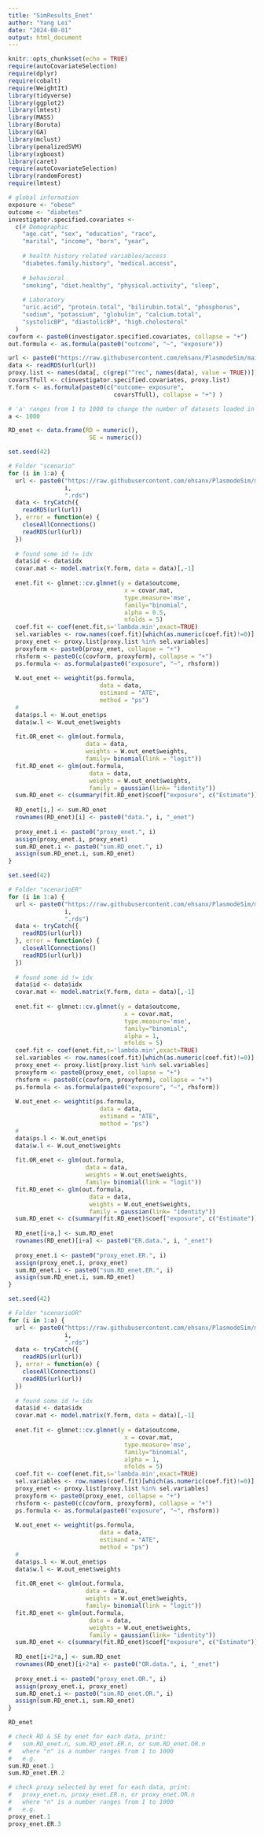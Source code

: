 ```yaml
---
title: "SimResults_Enet"
author: "Yang Lei"
date: "2024-08-01"
output: html_document
---
```


```r
knitr::opts_chunk$set(echo = TRUE)
require(autoCovariateSelection)
require(dplyr)
require(cobalt)
require(WeightIt)
library(tidyverse)
library(ggplot2)
library(lmtest)
library(MASS)
library(Boruta)
library(GA)
library(mclust)
library(penalizedSVM)
library(xgboost)
library(caret)
require(autoCovariateSelection)
library(randomForest)
require(lmtest)
```

```r
# global information
exposure <- "obese"
outcome <- "diabetes" 
investigator.specified.covariates <- 
  c(# Demographic
    "age.cat", "sex", "education", "race", 
    "marital", "income", "born", "year",
    
    # health history related variables/access
    "diabetes.family.history", "medical.access",
    
    # behavioral
    "smoking", "diet.healthy", "physical.activity", "sleep",
    
    # Laboratory 
    "uric.acid", "protein.total", "bilirubin.total", "phosphorus",
    "sodium", "potassium", "globulin", "calcium.total", 
    "systolicBP", "diastolicBP", "high.cholesterol"
  )
covform <- paste0(investigator.specified.covariates, collapse = "+")
out.formula <- as.formula(paste0("outcome", "~", "exposure"))

url <- paste0("https://raw.githubusercontent.com/ehsanx/PlasmodeSim/main/data/hdData/data/scenario/data_1.rds")
data <- readRDS(url(url))
proxy.list <- names(data[, c(grep("^rec", names(data), value = TRUE))])
covarsTfull <- c(investigator.specified.covariates, proxy.list)
Y.form <- as.formula(paste0(c("outcome~ exposure", 
                              covarsTfull), collapse = "+") )
```

```r
# 'a' ranges from 1 to 1000 to change the number of datasets loaded in each for-loop
a <- 1000

RD_enet <- data.frame(RD = numeric(),
                       SE = numeric())
```

```r
set.seed(42)

# Folder "scenario"
for (i in 1:a) {
  url <- paste0("https://raw.githubusercontent.com/ehsanx/PlasmodeSim/main/data/hdData/data/scenario/data_", 
                i, 
                ".rds")
  data <- tryCatch({
    readRDS(url(url))
  }, error = function(e) {
    closeAllConnections()
    readRDS(url(url))
  })
  
  # found some id != idx
  data$id <- data$idx
  covar.mat <- model.matrix(Y.form, data = data)[,-1]
  
  enet.fit <- glmnet::cv.glmnet(y = data$outcome, 
                                 x = covar.mat, 
                                 type.measure='mse',
                                 family="binomial",
                                 alpha = 0.5, 
                                 nfolds = 5)
  coef.fit <- coef(enet.fit,s='lambda.min',exact=TRUE)
  sel.variables <- row.names(coef.fit)[which(as.numeric(coef.fit)!=0)]
  proxy_enet <- proxy.list[proxy.list %in% sel.variables]
  proxyform <- paste0(proxy_enet, collapse = "+")
  rhsform <- paste0(c(covform, proxyform), collapse = "+")
  ps.formula <- as.formula(paste0("exposure", "~", rhsform))
  
  W.out_enet <- weightit(ps.formula, 
                          data = data, 
                          estimand = "ATE",
                          method = "ps")
  #
  data$ps.l <- W.out_enet$ps
  data$w.l <- W.out_enet$weights
  
  fit.OR_enet <- glm(out.formula,
                      data = data,
                      weights = W.out_enet$weights,
                      family= binomial(link = "logit"))
  fit.RD_enet <- glm(out.formula,
                       data = data,
                       weights = W.out_enet$weights,
                       family = gaussian(link= "identity"))
  sum.RD_enet <- c(summary(fit.RD_enet)$coef["exposure", c("Estimate")], sqrt(sandwich::sandwich(fit.RD_enet)[2,2]))
  
  RD_enet[i,] <- sum.RD_enet
  rownames(RD_enet)[i] <- paste0("data.", i, "_enet")
  
  proxy_enet.i <- paste0("proxy_enet.", i)
  assign(proxy_enet.i, proxy_enet)
  sum.RD_enet.i <- paste0("sum.RD_enet.", i)
  assign(sum.RD_enet.i, sum.RD_enet)
}
```
```r
set.seed(42)

# Folder "scenarioER"
for (i in 1:a) {
  url <- paste0("https://raw.githubusercontent.com/ehsanx/PlasmodeSim/main/data/hdData/data/scenarioER/data_", 
                i, 
                ".rds")
  data <- tryCatch({
    readRDS(url(url))
  }, error = function(e) {
    closeAllConnections()
    readRDS(url(url))
  })
  
  # found some id != idx
  data$id <- data$idx
  covar.mat <- model.matrix(Y.form, data = data)[,-1]
  
  enet.fit <- glmnet::cv.glmnet(y = data$outcome, 
                                 x = covar.mat, 
                                 type.measure='mse',
                                 family="binomial",
                                 alpha = 1, 
                                 nfolds = 5)
  coef.fit <- coef(enet.fit,s='lambda.min',exact=TRUE)
  sel.variables <- row.names(coef.fit)[which(as.numeric(coef.fit)!=0)]
  proxy_enet <- proxy.list[proxy.list %in% sel.variables]
  proxyform <- paste0(proxy_enet, collapse = "+")
  rhsform <- paste0(c(covform, proxyform), collapse = "+")
  ps.formula <- as.formula(paste0("exposure", "~", rhsform))
  
  W.out_enet <- weightit(ps.formula, 
                          data = data, 
                          estimand = "ATE",
                          method = "ps")
  #
  data$ps.l <- W.out_enet$ps
  data$w.l <- W.out_enet$weights
  
  fit.OR_enet <- glm(out.formula,
                      data = data,
                      weights = W.out_enet$weights,
                      family= binomial(link = "logit"))
  fit.RD_enet <- glm(out.formula,
                       data = data,
                       weights = W.out_enet$weights,
                       family = gaussian(link= "identity"))
  sum.RD_enet <- c(summary(fit.RD_enet)$coef["exposure", c("Estimate")], sqrt(sandwich::sandwich(fit.RD_enet)[2,2]))
  
  RD_enet[i+a,] <- sum.RD_enet
  rownames(RD_enet)[i+a] <- paste0("ER.data.", i, "_enet")
  
  proxy_enet.i <- paste0("proxy_enet.ER.", i)
  assign(proxy_enet.i, proxy_enet)
  sum.RD_enet.i <- paste0("sum.RD_enet.ER.", i)
  assign(sum.RD_enet.i, sum.RD_enet)
}
```

```r
set.seed(42)

# Folder "scenarioOR"
for (i in 1:a) {
  url <- paste0("https://raw.githubusercontent.com/ehsanx/PlasmodeSim/main/data/hdData/data/scenarioOR/data_", 
                i, 
                ".rds")
  data <- tryCatch({
    readRDS(url(url))
  }, error = function(e) {
    closeAllConnections()
    readRDS(url(url))
  })
  
  # found some id != idx
  data$id <- data$idx
  covar.mat <- model.matrix(Y.form, data = data)[,-1]
  
  enet.fit <- glmnet::cv.glmnet(y = data$outcome, 
                                 x = covar.mat, 
                                 type.measure='mse',
                                 family="binomial",
                                 alpha = 1, 
                                 nfolds = 5)
  coef.fit <- coef(enet.fit,s='lambda.min',exact=TRUE)
  sel.variables <- row.names(coef.fit)[which(as.numeric(coef.fit)!=0)]
  proxy_enet <- proxy.list[proxy.list %in% sel.variables]
  proxyform <- paste0(proxy_enet, collapse = "+")
  rhsform <- paste0(c(covform, proxyform), collapse = "+")
  ps.formula <- as.formula(paste0("exposure", "~", rhsform))
  
  W.out_enet <- weightit(ps.formula, 
                          data = data, 
                          estimand = "ATE",
                          method = "ps")
  #
  data$ps.l <- W.out_enet$ps
  data$w.l <- W.out_enet$weights
  
  fit.OR_enet <- glm(out.formula,
                      data = data,
                      weights = W.out_enet$weights,
                      family= binomial(link = "logit"))
  fit.RD_enet <- glm(out.formula,
                       data = data,
                       weights = W.out_enet$weights,
                       family = gaussian(link= "identity"))
  sum.RD_enet <- c(summary(fit.RD_enet)$coef["exposure", c("Estimate")], sqrt(sandwich::sandwich(fit.RD_enet)[2,2]))
  
  RD_enet[i+2*a,] <- sum.RD_enet
  rownames(RD_enet)[i+2*a] <- paste0("OR.data.", i, "_enet")
  
  proxy_enet.i <- paste0("proxy_enet.OR.", i)
  assign(proxy_enet.i, proxy_enet)
  sum.RD_enet.i <- paste0("sum.RD_enet.OR.", i)
  assign(sum.RD_enet.i, sum.RD_enet)
}
```


```r
RD_enet
```

```r
# check RD & SE by enet for each data, print:
#   sum.RD_enet.n, sum.RD_enet.ER.n, or sum.RD_enet.OR.n
#   where "n" is a number ranges from 1 to 1000
#   e.g.
sum.RD_enet.1
sum.RD_enet.ER.2

# check proxy selected by enet for each data, print:
#   proxy_enet.n, proxy_enet.ER.n, or proxy_enet.OR.n
#   where "n" is a number ranges from 1 to 1000
#   e.g.
proxy_enet.1
proxy_enet.ER.3
```

